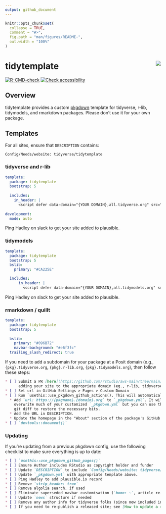 ```yaml
---
output: github_document
---
```


<!-- README.md is generated from README.Rmd. Please edit that file -->

```r
knitr::opts_chunk$set(
  collapse = TRUE,
  comment = "#>",
  fig.path = "man/figures/README-",
  out.width = "100%"
)
```

# tidytemplate <img src="man/figures/logo.png" align="right" />
<!-- badges: start -->
[![R-CMD-check](https://github.com/tidyverse/tidytemplate/workflows/R-CMD-check/badge.svg)](https://github.com/tidyverse/tidytemplate/actions)
[![Check accessibility](https://img.shields.io/badge/check-accessibility-orange.svg)](http://wave.webaim.org/report#/http://tidytemplate.tidyverse.org)
<!-- badges: end -->

## Overview

tidytemplate provides a custom [pkgdown](https://pkgdown.r-lib.org) template for tidyverse, r-lib, tidymodels, and rmarkdown packages.  Please don't use it for your own package.

## Templates

For all sites, ensure that `DESCRIPTION` contains:

```
Config/Needs/website: tidyverse/tidytemplate
```

### tidyverse and r-lib

```yaml
template:
  package: tidytemplate
  bootstrap: 5
  
  includes:
    in_header: |
      <script defer data-domain="{YOUR DOMAIN},all.tidyverse.org" src="https://plausible.io/js/plausible.js"></script>
      
development:
  mode: auto
```

Ping Hadley on slack to get your site added to plausible.

### tidymodels

```yaml
template:
  package: tidytemplate
  bootstrap: 5
  bslib:
    primary: "#CA225E"

  includes:
      in_header: |
        <script defer data-domain="{YOUR DOMAIN},all.tidymodels.org" src="https://plausible.io/js/plausible.js"></script>  
```

Ping Hadley on slack to get your site added to plausible.

### rmarkdown / quillt

```yaml
template:
  package: tidytemplate
  bootstrap: 5
  
  bslib:
    primary: "#096B72"
    navbar-background: "#e6f3fc"
  trailing_slash_redirect: true
```

If you need to add a subdomain for your package at a Posit domain (e.g., 
`{pkg}.tidyverse.org`, `{pkg}.r-lib.org`, `{pkg}.tidymodels.org`), 
then follow these steps:

```md
* [ ] Submit a PR [here](https://github.com/rstudio/aws-main/tree/main/zones) \\
      adding your site to the appropriate domain (eg., r-lib, tidyverse, tidymodels)
* [ ] Set url in GitHub Settings > Pages > Custom Domain
* [ ] Run `usethis::use_pkgdown_github_actions(). This will automatically:
  * Add `url: https://{pkgname}.{domain}.org` to `_pkgdown.yml`. It will \\
    overwrite much of your customized `_pkgdown.yml` but you can use the \\
    git diff to restore the necessary bits.
  * Add the URL in DESCRIPTION.
  * Update the homepage in the "About" section of the package's GitHub page
* [ ] `devtools::document()`
```

### Updating

If you're updating from a previous pkgdown config, use the following checklist to make sure everything is up to date:

````md
* [ ] `usethis::use_pkgdown_github_pages()`
* [ ] Ensure Author includes RStudio as copyright holder and funder
* [ ] Update `DESCRIPTION` to include `Config/Needs/website: tidyverse/tidytemplate`
* [ ] Update `_pkgdown.yml` with appropriate template above.
* [ ] Ping Hadley to add plausible.io record
* [ ] Remove `strip_header: true`
* [ ] Remove algolia search, if used
* [ ] Eliminate superseded navbar customisation (`home: ~`, article re-ordering)
* [ ] Update `news` structure if needed
* [ ] Remove any author info for tidyverse folks (since now included in template)
* [ ] If you need to re-publish a released site; see [How to update a released site](https://pkgdown.r-lib.org/dev/articles/how-to-update-released-site.html)
````
